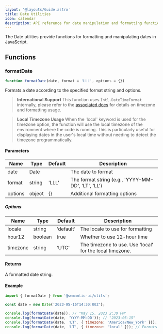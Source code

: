 ```yaml
---
layout: '@layouts/Guide.astro'
title: Date Utilities
icon: calendar
description: API reference for date manipulation and formatting functions
---
```


The Date utilities provide functions for formatting and manipulating dates in JavaScript.

## Functions

### formatDate

```javascript
function formatDate(date, format = 'LLL', options = {})
```

Formats a date according to the specified format string and options.

> **International Support** This function uses `Intl.DateTimeFormat` internally, please refer to the [associated docs](https://developer.mozilla.org/en-US/docs/Web/JavaScript/Reference/Global_Objects/Intl/DateTimeFormat) for details on timezone and formatting usage.

> **Local Timezone Usage** When the 'local' keyword is used for the timezone option, the function will use the local timezone of the environment where the code is running. This is particularly useful for displaying dates in the user's local time without needing to detect the timezone programmatically.


#### Parameters

| Name    | Type   | Default | Description |
|---------|--------|---------|-------------|
| date    | Date   |         | The date to format |
| format  | string | 'LLL'   | The format string (e.g., 'YYYY-MM-DD', 'LT', 'LL') |
| options | object | {}      | Additional formatting options |

##### Options

| Name     | Type    | Default   | Description |
|----------|---------|-----------|-------------|
| locale   | string  | 'default' | The locale to use for formatting |
| hour12   | boolean | true      | Whether to use 12-hour time |
| timezone | string  | 'UTC'     | The timezone to use. Use 'local' for the local timezone. |

#### Returns

A formatted date string.

#### Example

```javascript
import { formatDate } from '@semantic-ui/utils';

const date = new Date('2023-05-15T14:30:00Z');

console.log(formatDate(date)); // "May 15, 2023 2:30 PM"
console.log(formatDate(date, 'YYYY-MM-DD')); // "2023-05-15"
console.log(formatDate(date, 'LT', { timezone: 'America/New_York' })); // "10:30 AM"
console.log(formatDate(date, 'LT', { timezone: 'local' })); // Formats using the local timezone
```
